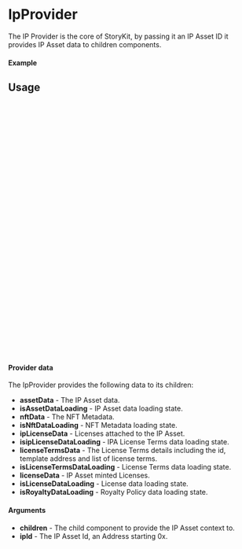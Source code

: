 

<Meta of={IpProviderStory} title="Providers/IpProvider" />

# IpProvider

The IP Provider is the core of StoryKit, by passing it an IP Asset ID it provides IP Asset data to children components.

#### Example

<Canvas of={IpProviderStory.Select} />

<Controls />

## Usage

```ts
// wrap your component with the IpProvider

import { IpProvider } from "@storyprotocol/storykit"
import ExampleComponent from './ExampleComponent'

const ExamplePage = () => {
  return (
    <IpProvider ipId={"0xbbf08a30b9ff0f717a024a75963d3196aaf0f0dd"}>
      <ExampleComponent />
    </IpProvider>
  );
};

export default ExamplePage;
```

```ts
// in your component file, context provides IP asset state

import { useIpContext } from "@storyprotocol/storykit"

const ExampleComponent = () => {

  const { nftData, isNftDataLoading } = useIpContext()

  return (
    <div>
      {isNftDataLoading && <div>Fetching Asset...</div>}

      {nftData && !isNftDataLoading ? (
        <div>nft id: {nftData.nft_id}</div>
      ) : null}
    </div>
  );
};

export default ExampleComponent;
```

#### Provider data

The IpProvider provides the following data to its children:

- **assetData** - The IP Asset data.
- **isAssetDataLoading** - IP Asset data loading state.
- **nftData** - The NFT Metadata.
- **isNftDataLoading** - NFT Metadata loading state.
- **ipLicenseData** - Licenses attached to the IP Asset.
- **isipLicenseDataLoading** - IPA License Terms data loading state.
- **licenseTermsData** - The License Terms details including the id, template address and list of license terms.
- **isLicenseTermsDataLoading** - License Terms data loading state.
- **licenseData** - IP Asset minted Licenses.
- **isLicenseDataLoading** - License data loading state.
- **isRoyaltyDataLoading** - Royalty Policy data loading state.

#### Arguments

- **children** - The child component to provide the IP Asset context to.
- **ipId** - The IP Asset Id, an Address starting 0x.
